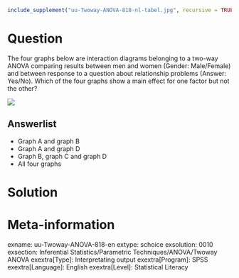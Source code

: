 ```r
include_supplement("uu-Twoway-ANOVA-818-nl-tabel.jpg", recursive = TRUE)
```

Question
========
  
The four graphs below are interaction diagrams belonging to a two-way ANOVA comparing results between men and women (Gender: Male/Female) and between response to a question about relationship problems (Answer: Yes/No). Which of the four graphs show a main effect for one factor but not the other?

![](uu-Twoway-ANOVA-818-nl-tabel.jpg)
  
Answerlist
----------
* Graph A and graph B
* Graph A and graph D
* Graph B, graph C and graph D
* All four graphs


Solution
========

Meta-information
================
exname: uu-Twoway-ANOVA-818-en
extype: schoice
exsolution: 0010
exsection: Inferential Statistics/Parametric Techniques/ANOVA/Twoway ANOVA
exextra[Type]: Interpretating output
exextra[Program]: SPSS
exextra[Language]: English
exextra[Level]: Statistical Literacy
